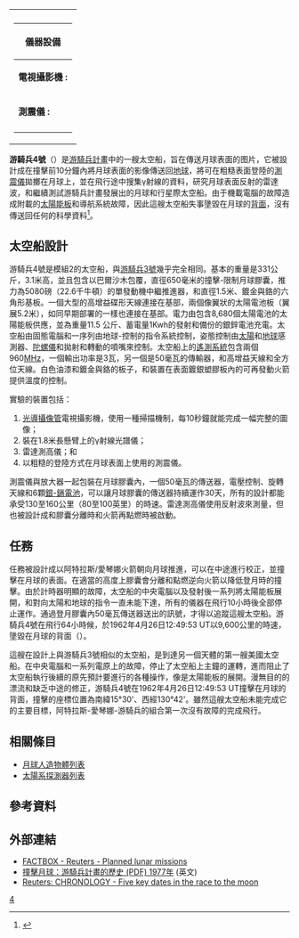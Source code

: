 {{NoteTA
|T=zh-cn:徘徊者4号;zh-hk:游騎兵4號;zh-tw:游騎兵4號;
|1=zh-cn:徘徊者;zh-hk:游騎兵;zh-tw:游騎兵;
}}
{| border="1" cellpadding="2" cellspacing="0" align="right" width="300" style="margin:10px" colspan="2"
|
{{Infobox_Spacecraft|
  Name =游騎兵4號 |
  Image = [[Image:1964_71394L.jpg|275px]] |
  Organization = [[美國國家航空暨太空總署|美國國家航空暨太空總署]] |
  Major_Contractors = [[噴射推進實驗室|噴射推進實驗室]] |
  Mission_Type = [[月球科學|月球科學]] |
  Satellite_Of = [[月球|月球]] |
  Launch = 1962年4月23日20:50:00  [[協調世界時|UTC]] |
  Launch_Vehicle = [[擎天神-愛琴娜|擎天神-愛琴娜]] B |
  Decay = 在1962年4月26日<br/>12:49:53 UTC撞擊月面的<br/>南緯15°31' –西經130°42' <br/>位於月球背面。 |
  Mission_Duration = 64小時 |
  Mass = 331.1 公斤 |
  NSSDC_ID = 1962-012A |
  Webpage = [http://nssdc.gsfc.nasa.gov/database/MasterCatalog?sc=1962-001A NASA NSSDC Master Catalog] |
  Semimajor_Axis =  |
  Eccentricity =  |
  Inclination =  |
  Orbital_Period =  |
  Apoapsis =  |
  Periapsis =  |
  Orbits = 撞擊月球 |
}}
|-
|
{| border="1" cellpadding="2" cellspacing="0" align="right" width="300" style="margin:10px"
|- align="center"
!colspan="2" cellspacing="0" cellpadding="2" bgcolor="#006699"|儀器設備
|-
|''' 電視攝影機  :'''|| 傳送月球表面的近距離影像 
|-
|'''  測震儀 :'''||確認有無月震的活動  
|-
|}
|}
'''游騎兵4號'''（{{lang-en|Ranger 4}}）是[[游騎兵計畫|游騎兵計畫]]中的一艘太空船，旨在傳送月球表面的图片，它被設計成在撞擊前10分鐘內將月球表面的影像傳送回[[地球|地球]]，將可在粗糙表面登陸的[[地震儀|測震儀]]拋擲在月球上，並在飛行途中搜集γ射線的資料，研究月球表面反射的雷達波，和繼續測試游騎兵計畫發展出的月球和行星際太空船。由于機載電腦的故障造成附載的[[光電模組|太陽能板]]和導航系統故障，因此這艘太空船失事墬毀在月球的[[月球背面|背面]]，沒有傳送回任何的科學資料<ref>{{Cite web |url=http://nssdc.gsfc.nasa.gov/nmc/spacecraftDisplay.do?id=1962-012A |title=存档副本 |access-date=2009-07-30 |archive-date=2016-07-03 |archive-url=https://web.archive.org/web/20160703160550/http://nssdc.gsfc.nasa.gov/nmc/spacecraftDisplay.do?id=1962-012A |dead-url=no }}</ref>。

==太空船設計==
游騎兵4號是模組2的太空船，與[[游騎兵3號|游騎兵3號]]幾乎完全相同。基本的重量是331公斤，3.1米高，並且包含以巴爾沙木包覆，直徑650毫米的撞擊-限制月球膠囊，推力為5080磅（22.6千牛頓）的單發動機中繼推進器，和直徑1.5米、鍍金與鉻的六角形基板。一個大型的高增益碟形天線連接在基部，兩個像翼狀的太陽電池板（翼展5.2米），如同早期部署的一樣也連接在基部。電力由包含8,680個太陽電池的太陽能板供應，並為重量11.5 公斤、蓄電量1Kwh的發射和備份的銀鋅電池充電。太空船由固態電腦和一序列由地球-控制的指令系統控制，姿態控制由[[太陽|太陽]]和[[地球|地球]]感測器、[[陀螺儀|陀螺儀]]和拋射和轉動的噴嘴來控制。太空船上的[[遙測系統|遙測系統]]包含兩個960[[赫茲|MHz]]，一個輸出功率是3瓦，另一個是50毫瓦的傳輸器，和高增益天線和全方位天線。白色油漆和鍍金與鉻的板子，和裝置在表面鍍銀塑膠板內的可再發動火箭提供溫度的控制。

實驗的裝置包括：
#[[光導攝像管|光導攝像管]]電視攝影機，使用一種掃描機制，每10秒鐘就能完成一幅完整的圖像；
#裝在1.8米長懸臂上的γ射線光譜儀；
#雷達測高儀；和
#以粗糙的登陸方式在月球表面上使用的測震儀。
測震儀與放大器一起包裝在月球膠囊內，一個50毫瓦的傳送器，電壓控制、旋轉天線和6顆[[銀-鎘電池|銀-鎘電池]]，可以讓月球膠囊的傳送器持續運作30天，所有的設計都能承受130至160公里（80至100英里）的時速。雷達測高儀使用反射波來測量，但也被設計成和膠囊分離時和火箭再點燃時被啟動。

==任務==
任務被設計成以阿特拉斯/愛琴娜火箭朝向月球推進，可以在中途進行校正，並撞擊在月球的表面。在適當的高度上膠囊會分離和點燃逆向火箭以降低登月時的撞擊。由於計時器明顯的故障，太空船的中央電腦以及發射後一系列將太陽能板展開，和對向太陽和地球的指令一直未能下達，所有的儀器在飛行10小時後全部停止運作。通過登月膠囊內50毫瓦傳送器送出的訊號，才得以追蹤這艘太空船。游騎兵4號在飛行64小時候，於1962年4月26日12:49:53 UT以9,600公里的時速，墬毀在月球的背面（{{Lunar coords and quad cat|15.5|S|130.7|W}}）。

這艘在設計上與游騎兵3號相似的太空船，是到達另一個天體的第一艘美國太空船。在中央電腦和一系列電原上的故障，停止了太空船上主鐘的運轉，進而阻止了太空船執行後續的原先預計要進行的各種操作，像是太陽能板的展開。漫無目的的漂流和缺乏中途的修正，游騎兵4號在1962年4月26日12:49:53 UT撞擊在月球的背面，撞擊的座標位置為南緯15°30'、西經130°42'。雖然這艘太空船未能完成它的主要目標，阿特拉斯-愛琴娜-游騎兵的組合第一次沒有故障的完成飛行。

==相關條目==
*[[月球人造物體列表|月球人造物體列表]]
*[[太陽系探測器列表|太陽系探測器列表]]

==參考資料==
{{Reflist}}

==外部連結==
*[http://in.reuters.com/article/topNews/idINIndia-36091120081022  FACTBOX - Reuters - Planned lunar missions] {{Wayback|url=http://in.reuters.com/article/topNews/idINIndia-36091120081022 |date=20081026110410 }}
*[http://ntrs.nasa.gov/archive/nasa/casi.ntrs.nasa.gov/19780007206_1978007206.pdf 撞擊月球：游騎兵計畫的歷史 (PDF) 1977年] {{Wayback|url=http://ntrs.nasa.gov/archive/nasa/casi.ntrs.nasa.gov/19780007206_1978007206.pdf |date=20131110214248 }}(英文)
*[http://in.reuters.com/article/topNews/idINIndia-36089520081022 Reuters: CHRONOLOGY - Five key dates in the race to the moon] {{Wayback|url=http://in.reuters.com/article/topNews/idINIndia-36089520081022 |date=20091128220938 }}

{{游騎兵計畫|before=[[游騎兵3號|游騎兵3號]]|after=[[游騎兵5號|游騎兵5號]]}}

{{月球任務}}

[[Category:游騎兵計畫|4]]